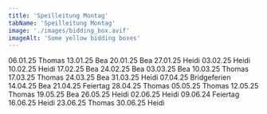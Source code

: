 ```yaml
---
title: 'Speilleitung Montag'
tabName: 'Speilleitung Montag'
image: './images/bidding_box.avif'
imageAlt: 'Some yellow bidding boxes'
---
```


<div class="whitespace-pre-wrap font-roboto text-sm leading-relaxed">
06.01.25       Thomas
13.01.25       Bea
20.01.25       Bea
27.01.25       Heidi
03.02.25       Heidi
10.02.25       Heidi
17.02.25       Bea
24.02.25       Bea
03.03.25       Bea
10.03.25       Thomas
17.03.25       Thomas
24.03.25       Bea
31.03.25       Heidi
07.04.25       Bridgeferien
14.04.25       Bea
21.04.25       Feiertag
28.04.25       Thomas
05.05.25       Thomas
12.05.25       Thomas
19.05.25       Bea
26.05.25       Heidi
02.06.25       Heidi
09.06.24       Feiertag
16.06.25       Heidi
23.06.25       Thomas
30.06.25       Heidi
</div>

